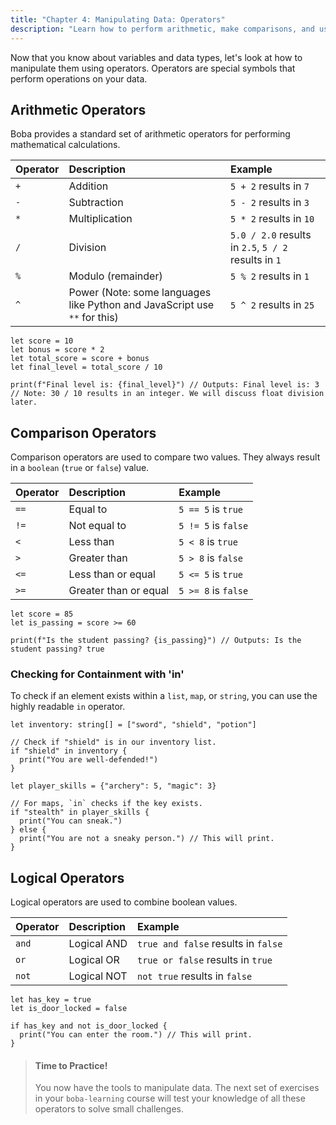 ```yaml
---
title: "Chapter 4: Manipulating Data: Operators"
description: "Learn how to perform arithmetic, make comparisons, and use logical operators in Boba."
---
```


Now that you know about variables and data types, let's look at how to manipulate them using operators. Operators are special symbols that perform operations on your data.

## Arithmetic Operators

Boba provides a standard set of arithmetic operators for performing mathematical calculations.

| Operator | Description      | Example                |
| :------- | :--------------- | :--------------------- |
| `+`      | Addition         | `5 + 2` results in `7`   |
| `-`      | Subtraction      | `5 - 2` results in `3`   |
| `*`      | Multiplication   | `5 * 2` results in `10`  |
| `/`      | Division         | `5.0 / 2.0` results in `2.5`, `5 / 2` results in `1` |
| `%`      | Modulo (remainder) | `5 % 2` results in `1`   |
| `^`      | Power (Note: some languages like Python and JavaScript use `**` for this) | `5 ^ 2` results in `25`  |

```boba
let score = 10
let bonus = score * 2
let total_score = score + bonus
let final_level = total_score / 10

print(f"Final level is: {final_level}") // Outputs: Final level is: 3
// Note: 30 / 10 results in an integer. We will discuss float division later.
```

## Comparison Operators

Comparison operators are used to compare two values. They always result in a `boolean` (`true` or `false`) value.

| Operator | Description          | Example               |
| :------- | :------------------- | :-------------------- |
| `==`     | Equal to             | `5 == 5` is `true`    |
| `!=`     | Not equal to         | `5 != 5` is `false`   |
| `<`      | Less than            | `5 < 8` is `true`     |
| `>`      | Greater than         | `5 > 8` is `false`    |
| `<=`     | Less than or equal   | `5 <= 5` is `true`    |
| `>=`     | Greater than or equal| `5 >= 8` is `false`   |

```boba
let score = 85
let is_passing = score >= 60

print(f"Is the student passing? {is_passing}") // Outputs: Is the student passing? true
```

### Checking for Containment with 'in'

To check if an element exists within a `list`, `map`, or `string`, you can use the highly readable `in` operator.

```boba
let inventory: string[] = ["sword", "shield", "potion"]

// Check if "shield" is in our inventory list.
if "shield" in inventory {
  print("You are well-defended!")
}

let player_skills = {"archery": 5, "magic": 3}

// For maps, `in` checks if the key exists.
if "stealth" in player_skills {
  print("You can sneak.")
} else {
  print("You are not a sneaky person.") // This will print.
}
```

## Logical Operators

Logical operators are used to combine boolean values.

| Operator | Description | Example                               |
| :------- | :---------- | :------------------------------------ |
| `and`    | Logical AND | `true and false` results in `false` |
| `or`     | Logical OR  | `true or false` results in `true`   |
| `not`    | Logical NOT | `not true` results in `false`       |

```boba
let has_key = true
let is_door_locked = false

if has_key and not is_door_locked {
  print("You can enter the room.") // This will print.
}
```

> #### **Time to Practice!**
>
> You now have the tools to manipulate data. The next set of exercises in your `boba-learning` course will test your knowledge of all these operators to solve small challenges.